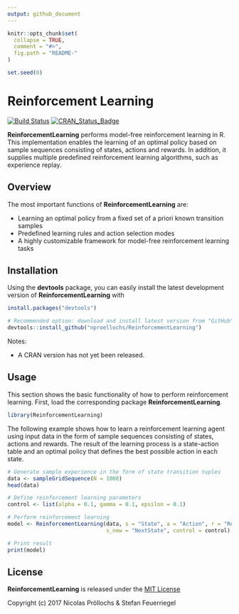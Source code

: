 ```yaml
---
output: github_document
---
```


<!-- README.md is generated from README.Rmd. Please edit that file -->

```r
knitr::opts_chunk$set(
  collapse = TRUE,
  comment = "#>",
  fig.path = "README-"
)
```

```r
set.seed(0)
```

# Reinforcement Learning

[![Build Status](https://travis-ci.org/nproellochs/ReinforcementLearning.svg?branch=master)](https://travis-ci.org/nproellochs/ReinforcementLearning)
[![CRAN_Status_Badge](http://www.r-pkg.org/badges/version/ReinforcementLEarning)](https://cran.r-project.org/package=ReinforcementLearning)

**ReinforcementLearning** performs model-free reinforcement learning in R. This implementation enables the learning of
    an optimal policy based on sample sequences consisting of states, actions and rewards. In 
    addition, it supplies multiple predefined reinforcement learning algorithms, such as experience 
    replay.

## Overview

The most important functions of **ReinforcementLearning** are:

- Learning an optimal policy from a fixed set of a priori known transition samples
- Predefined learning rules and action selection modes
- A highly customizable framework for model-free reinforcement learning tasks

## Installation

Using the **devtools** package, you can easily install the latest development version of **ReinforcementLearning** with

```r
install.packages("devtools")

# Recommended option: download and install latest version from "GitHub"
devtools::install_github("nproellochs/ReinforcementLearning")
```

Notes: 

* A CRAN version has not yet been released.

## Usage

This section shows the basic functionality of how to perform reinforcement learning. First, load the corresponding package **ReinforcementLearning**.

```r
library(ReinforcementLearning)
```

The following example shows how to learn a reinforcement learning agent using input data in the form of sample sequences 
consisting of states, actions and rewards. The result of the learning process is a state-action table and an optimal 
policy that defines the best possible action in each state. 

```r
# Generate sample experience in the form of state transition tuples
data <- sampleGridSequence(N = 1000)
head(data)

# Define reinforcement learning parameters
control <- list(alpha = 0.1, gamma = 0.1, epsilon = 0.1)

# Perform reinforcement learning
model <- ReinforcementLearning(data, s = "State", a = "Action", r = "Reward", 
                               s_new = "NextState", control = control)

# Print result
print(model)
```

## License

**ReinforcementLearning** is released under the [MIT License](https://opensource.org/licenses/MIT)

Copyright (c) 2017 Nicolas Pröllochs & Stefan Feuerriegel
